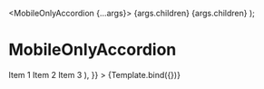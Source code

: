 



<Meta
  title="Patterns/Navigation/MobileOnlyAccordion"
  component={MobileOnlyAccordion}
/>

  <MobileOnlyAccordion {...args}>
    <MobileOnlyAccordionSection title={args.title}>
      {args.children}
    </MobileOnlyAccordionSection>
    <MobileOnlyAccordionSection title={args.title}>
      {args.children}
    </MobileOnlyAccordionSection>
  </MobileOnlyAccordion>
);

# MobileOnlyAccordion

<Canvas>
  <Story
    name="Overview"
    parameters={{
      viewport: {
        defaultViewport: 'sm',
      },
    }}
    args={{
      allowMultiple: true,
      allowToggle: false,
      title: 'Section title',
      children: (
        <List>
          <ListItem>Item 1</ListItem>
          <ListItem>Item 2</ListItem>
          <ListItem>Item 3</ListItem>
        </List>
      ),
    }}
  >
    {Template.bind({})}
  </Story>
</Canvas>
